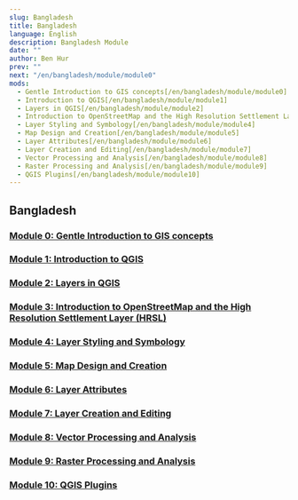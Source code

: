 ```yaml
---
slug: Bangladesh
title: Bangladesh
language: English
description: Bangladesh Module
date: ""
author: Ben Hur
prev: ""
next: "/en/bangladesh/module/module0"
mods:
  - Gentle Introduction to GIS concepts[/en/bangladesh/module/module0]
  - Introduction to QGIS[/en/bangladesh/module/module1]
  - Layers in QGIS[/en/bangladesh/module/module2]
  - Introduction to OpenStreetMap and the High Resolution Settlement Layer (HRSL)[/en/bangladesh/module/module3]
  - Layer Styling and Symbology[/en/bangladesh/module/module4]
  - Map Design and Creation[/en/bangladesh/module/module5]
  - Layer Attributes[/en/bangladesh/module/module6]
  - Layer Creation and Editing[/en/bangladesh/module/module7]
  - Vector Processing and Analysis[/en/bangladesh/module/module8]
  - Raster Processing and Analysis[/en/bangladesh/module/module9]
  - QGIS Plugins[/en/bangladesh/module/module10]
---
```


## Bangladesh

### [Module 0: Gentle Introduction to GIS concepts](/en/bangladesh/module/module0)
### [Module 1: Introduction to QGIS](/en/bangladesh/module/module1)
### [Module 2: Layers in QGIS](/en/bangladesh/module/module2)
### [Module 3: Introduction to OpenStreetMap and the High Resolution Settlement Layer (HRSL)](/en/bangladesh/module/module3)
### [Module 4: Layer Styling and Symbology](/en/bangladesh/module/module4)
### [Module 5: Map Design and Creation](/en/bangladesh/module/module5)
### [Module 6: Layer Attributes](/en/bangladesh/module/module6)
### [Module 7: Layer Creation and Editing](/en/bangladesh/module/module7)
### [Module 8: Vector Processing and Analysis](/en/bangladesh/module/module8)
### [Module 9: Raster Processing and Analysis](/en/bangladesh/module/module9)
### [Module 10: QGIS Plugins](/en/bangladesh/module/module10)
